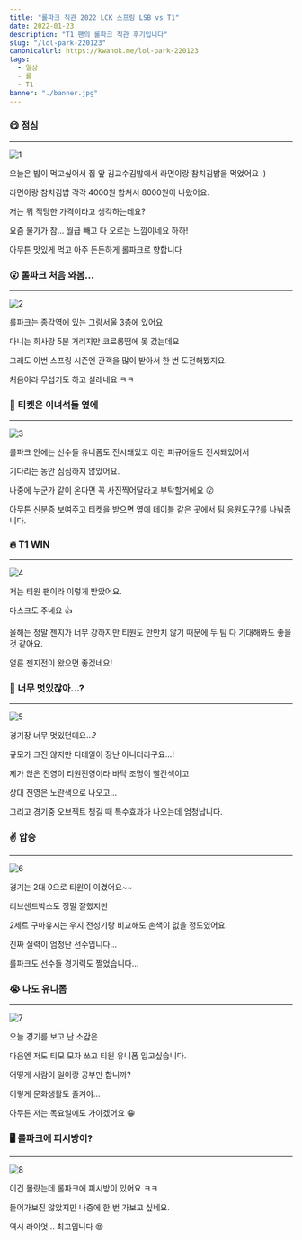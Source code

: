 ```yaml
---
title: "롤파크 직관 2022 LCK 스프링 LSB vs T1"
date: 2022-01-23
description: "T1 팬의 롤파크 직관 후기입니다"
slug: "/lol-park-220123"
canonicalUrl: https://kwanok.me/lol-park-220123
tags:
  - 일상
  - 롤
  - T1
banner: "./banner.jpg"
---
```


### 😋 점심
***
![1](./1.png)

오늘은 밥이 먹고싶어서 집 앞 김교수김밥에서 라면이랑 참치김밥을 먹었어요 :)

라면이랑 참치김밥 각각 4000원 합쳐서 8000원이 나왔어요.

저는 뭐 적당한 가격이라고 생각하는데요?

요즘 물가가 참... 월급 빼고 다 오르는 느낌이네요 하하!

아무튼 맛있게 먹고 아주 든든하게 롤파크로 향합니다

### 😮 롤파크 처음 와봄...
***
![2](./2.jpg)

롤파크는 종각역에 있는 그랑서울 3층에 있어요

다니는 회사랑 5분 거리지만 코로롱땜에 못 갔는데요

그래도 이번 스프링 시즌엔 관객을 많이 받아서 한 번 도전해봤지요.

처음이라 무섭기도 하고 설레네요 ㅋㅋ

### 🎫 티켓은 이녀석들 옆에
***
![3](./3.jpg)

롤파크 안에는 선수들 유니폼도 전시돼있고 이런 피규어들도 전시돼있어서

기다리는 동안 심심하지 않았어요.

나중에 누군가 같이 온다면 꼭 사진찍어달라고 부탁할거에요 😗

아무튼 신분증 보여주고 티켓을 받으면 옆에 테이블 같은 곳에서 팀 응원도구?를 나눠줍니다.

### 🔥 T1 WIN
***
![4](./4.jpg)

저는 티원 팬이라 이렇게 받았어요.

마스크도 주네요 👍

올해는 정말 젠지가 너무 강하지만 티원도 만만치 않기 때문에 두 팀 다 기대해봐도 좋을 것 같아요.

얼른 젠지전이 왔으면 좋겠네요!

### 🤭 너무 멋있잖아...?
***
![5](./5.jpg)

경기장 너무 멋있던데요...?

규모가 크진 않지만 디테일이 장난 아니더라구요...!

제가 앉은 진영이 티원진영이라 바닥 조명이 빨간색이고

상대 진영은 노란색으로 나오고...

그리고 경기중 오브젝트 챙길 때 특수효과가 나오는데 엄청납니다.

### ✌️ 압승
***
![6](./6.jpg)

경기는 2대 0으로 티원이 이겼어요~~

리브샌드박스도 정말 잘했지만

2세트 구마유시는 우지 전성기랑 비교해도 손색이 없을 정도였어요.

진짜 실력이 엄청난 선수입니다...

롤파크도 선수들 경기력도 쩔었습니다...

### 😭 나도 유니폼
***
![7](./7.jpg)

오늘 경기를 보고 난 소감은

다음엔 저도 티모 모자 쓰고 티원 유니폼 입고싶습니다.

어떻게 사람이 일이랑 공부만 합니까?

이렇게 문화생활도 즐겨야...

아무튼 저는 목요일에도 가야겠어요 😀

### 🖥 롤파크에 피시방이?
***
![8](./8.jpg)

이건 몰랐는데 롤파크에 피시방이 있어요 ㅋㅋ

들어가보진 않았지만 나중에 한 번 가보고 싶네요.

역시 라이엇... 최고입니다 😍

